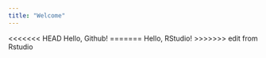 ```yaml
---
title: "Welcome"
---
```


<<<<<<< HEAD
Hello, Github!
=======
Hello, RStudio!
>>>>>>> edit from Rstudio
